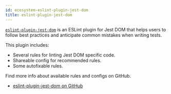 ```yaml
---
id: ecosystem-eslint-plugin-jest-dom
title: eslint-plugin-jest-dom
---
```


[`eslint-plugin-jest-dom`][gh] is an ESLint plugin for Jest DOM that helps users
to follow best practices and anticipate common mistakes when writing tests.

This plugin includes:

- Several rules for linting Jest DOM specific code.
- Shareable config for recommended rules.
- Some autofixable rules.

Find more info about available rules and configs on GitHub.

- [eslint-plugin-jest-dom on GitHub][gh]

[gh]: https://github.com/testing-library/eslint-plugin-jest-dom
